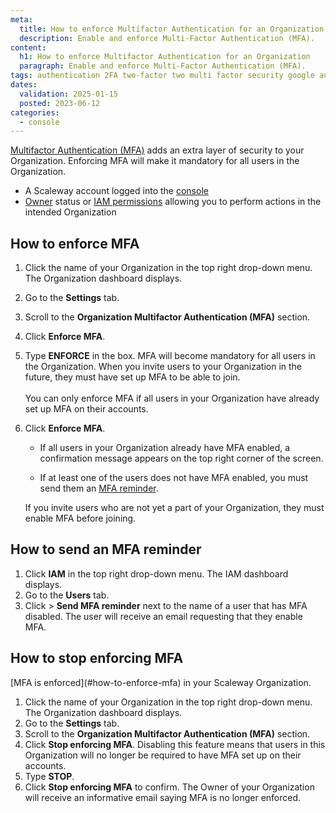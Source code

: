 ```yaml
---
meta:
  title: How to enforce Multifactor Authentication for an Organization
  description: Enable and enforce Multi-Factor Authentication (MFA).
content:
  h1: How to enforce Multifactor Authentication for an Organization
  paragraph: Enable and enforce Multi-Factor Authentication (MFA).
tags: authentication 2FA two-factor two multi factor security google authenticator authenticator mfa
dates:
  validation: 2025-01-15
  posted: 2023-06-12
categories:
  - console
---
```


[Multifactor Authentication (MFA)](/console/account/concepts/#multifactor-authentication-mfa) adds an extra layer of security to your Organization. Enforcing MFA will make it mandatory for all users in the Organization.

<Macro id="requirements" />

- A Scaleway account logged into the [console](https://console.scaleway.com)
- [Owner](/identity-and-access-management/iam/concepts/#owner) status or [IAM permissions](/identity-and-access-management/iam/concepts/#permission) allowing you to perform actions in the intended Organization

## How to enforce MFA

1. Click the name of your Organization in the top right drop-down menu. The Organization dashboard displays.
2. Go to the **Settings** tab.
3. Scroll to the **Organization Multifactor Authentication (MFA)** section.
4. Click **Enforce MFA**.
5. Type **ENFORCE** in the box.
    <Message type="important">
    MFA will become mandatory for all users in the Organization. When you invite users to your Organization in the future, they must have set up MFA to be able to join. <br /><br />
    You can only enforce MFA if all users in your Organization have already set up MFA on their accounts.
    </Message>
6. Click **Enforce MFA**.
    - If all users in your Organization already have MFA enabled, a confirmation message appears on the top right corner of the screen.

    - If at least one of the users does not have MFA enabled, you must send them an [MFA reminder](#how-to-send-an-mfa-reminder).

    <Message type="important">
      If you invite users who are not yet a part of your Organization, they must enable MFA before joining.
    </Message>

## How to send an MFA reminder

1. Click **IAM** in the top right drop-down menu. The IAM dashboard displays.
2. Go to the **Users** tab.
3. Click <Icon name="more" /> > **Send MFA reminder** next to the name of a user that has MFA disabled.
    The user will receive an email requesting that they enable MFA.

## How to stop enforcing MFA

<Message type="requirement">
  [MFA is enforced](#how-to-enforce-mfa) in your Scaleway Organization.
</Message>

1. Click the name of your Organization in the top right drop-down menu. The Organization dashboard displays.
2. Go to the **Settings** tab.
3. Scroll to the **Organization Multifactor Authentication (MFA)** section.
4. Click **Stop enforcing MFA**.
    <Message type="important">
      Disabling this feature means that users in this Organization will no longer be required to have MFA set up on their accounts.
    </Message>
5. Type **STOP**.
6. Click **Stop enforcing MFA** to confirm.
    The Owner of your Organization will receive an informative email saying MFA is no longer enforced.
